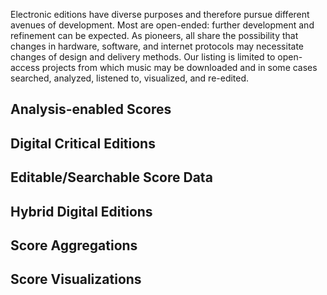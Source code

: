 Electronic editions have diverse purposes and therefore pursue different avenues of development.  Most are open-ended: further development and refinement can be expected.  As pioneers, all share the possibility that changes in hardware, software, and internet protocols may necessitate changes of design and delivery methods.  Our listing is limited to open-access projects from which music may be downloaded and in some cases searched, analyzed, listened to, visualized, and re-edited. 

==Analysis-enabled Scores==
{{EVE_Analysis}}

==Digital Critical Editions==
{{EVE_Critical_Editions}}

==Editable/Searchable Score Data==
{{EVE_Editable}}

==Hybrid Digital Editions==
{{EVE_Hybrid}}

==Score Aggregations==
{{EVE_Aggregations}}

==Score Visualizations==
{{Score_Vizualizations}}
